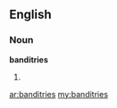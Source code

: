 ==English==

===Noun===
'''banditries'''

# {{plural of|[[banditry]]}}

[[ar:banditries]]
[[my:banditries]]